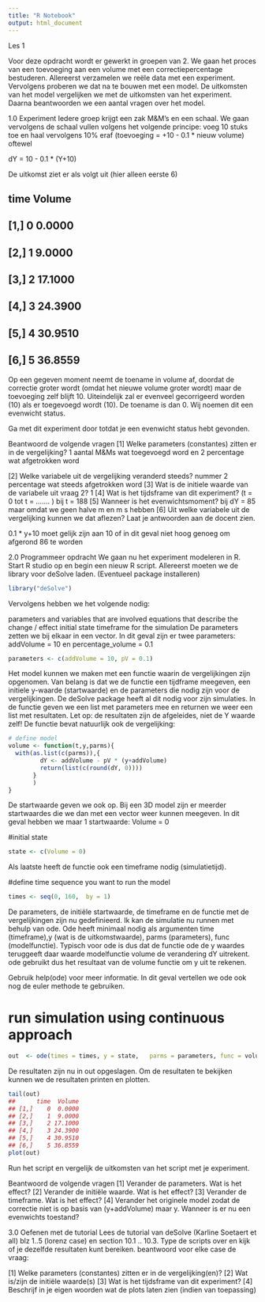 ```yaml
---
title: "R Notebook"
output: html_document
---
```


Les 1



Voor deze opdracht wordt er gewerkt in groepen van 2. We gaan het proces van een toevoeging aan een volume met een correctiepercentage bestuderen. Allereerst verzamelen we reële data met een experiment. Vervolgens proberen we dat na te bouwen met een model. De uitkomsten van het model vergelijken we met de uitkomsten van het experiment. Daarna beantwoorden we een aantal vragen over het model.


1.0 Experiment
Iedere groep krijgt een zak M&M’s en een schaal. We gaan vervolgens de schaal vullen volgens het volgende principe: voeg 10 stuks toe en haal vervolgens 10% eraf (toevoeging = +10 - 0.1 * nieuw volume) oftewel

dY = 10 - 0.1 * (Y+10)

De uitkomst ziet er als volgt uit (hier alleen eerste 6)

##      time  Volume
## [1,]    0  0.0000
## [2,]    1  9.0000
## [3,]    2 17.1000
## [4,]    3 24.3900
## [5,]    4 30.9510
## [6,]    5 36.8559
Op een gegeven moment neemt de toename in volume af, doordat de correctie groter wordt (omdat het nieuwe volume groter wordt) maar de toevoeging zelf blijft 10. Uiteindelijk zal er evenveel gecorrigeerd worden (10) als er toegevoegd wordt (10). De toename is dan 0. Wij noemen dit een evenwicht status.

Ga met dit experiment door totdat je een evenwicht status hebt gevonden.

Beantwoord de volgende vragen
[1] Welke parameters (constantes) zitten er in de vergelijking?
1 aantal M&Ms wat toegevoegd word en 2 percentage wat afgetrokken word

[2] Welke variabele uit de vergelijking veranderd steeds?
nummer 2 percentage wat steeds afgetrokken word
[3] Wat is de initiele waarde van de variabele uit vraag 2?
1
[4] Wat is het tijdsframe van dit experiment? (t = 0 tot t = ……. )
bij t = 188
[5] Wanneer is het evenwichtsmoment?
bij dY = 85 maar omdat we geen halve m en m s hebben
[6] Uit welke variabele uit de vergelijking kunnen we dat aflezen?
Laat je antwoorden aan de docent zien.

0.1 * y+10 moet gelijk zijn aan 10 of in dit geval niet hoog genoeg om afgerond 86 te worden






2.0 Programmeer opdracht
We gaan nu het experiment modeleren in R. Start R studio op en begin een nieuw R script. Allereerst moeten we de library voor deSolve laden. (Eventueel package installeren)
```r
library("deSolve")
```
Vervolgens hebben we het volgende nodig:

parameters and variables that are involved
equations that describe the change / effect
initial state
timeframe for the simulation
De parameters zetten we bij elkaar in een vector. In dit geval zijn er twee parameters: addVolume = 10 en percentage_volume = 0.1
```r
parameters <- c(addVolume = 10, pV = 0.1)
```
Het model kunnen we maken met een functie waarin de vergelijkingen zijn opgenomen. Van belang is dat we de functie een tijdframe meegeven, een initiele y-waarde (startwaarde) en de parameters die nodig zijn voor de vergelijkingen. De deSolve package heeft al dit nodig voor zijn simulaties. In de functie geven we een list met parameters mee en returnen we weer een list met resultaten. Let op: de resultaten zijn de afgeleides, niet de Y waarde zelf! De functie bevat natuurlijk ook de vergelijking:
```r
# define model
volume <- function(t,y,parms){
  with(as.list(c(parms)),{
         dY <- addVolume - pV * (y+addVolume)
         return(list(c(round(dY, 0))))
       }
       )
}
```
De startwaarde geven we ook op. Bij een 3D model zijn er meerder startwaardes die we dan met een vector weer kunnen meegeven. In dit geval hebben we maar 1 startwaarde: Volume = 0

#initial state
```r
state <- c(Volume = 0)

```
Als laatste heeft de functie ook een timeframe nodig (simulatietijd).


#define time sequence you want to run the model
```r
times <- seq(0, 160,  by = 1)
```
De parameters, de initiële startwaarde, de timeframe en de functie met de vergelijkingen zijn nu gedefinieerd. Ik kan de simulatie nu runnen met behulp van ode. Ode heeft minimaal nodig als argumenten time (timeframe),y (wat is de uitkomstwaarde), parms (parameters), func (modelfunctie). Typisch voor ode is dus dat de functie ode de y waardes teruggeeft daar waarde modelfunctie volume de verandering dY uitrekent. ode gebruikt dus het resultaat van de volume functie om y uit te rekenen.

Gebruik help(ode) voor meer informatie. In dit geval vertellen we ode ook nog de euler methode te gebruiken.

# run simulation using continuous approach
```r
out  <- ode(times = times, y = state,   parms = parameters, func = volume, method = "euler")
```
De resultaten zijn nu in out opgeslagen. Om de resultaten te bekijken kunnen we de resultaten printen en plotten.
```r
tail(out)
##      time  Volume
## [1,]    0  0.0000
## [2,]    1  9.0000
## [3,]    2 17.1000
## [4,]    3 24.3900
## [5,]    4 30.9510
## [6,]    5 36.8559
plot(out)
```

Run het script en vergelijk de uitkomsten van het script met je experiment.

Beantwoord de volgende vragen
[1] Verander de parameters. Wat is het effect?
[2] Verander de initiële waarde. Wat is het effect?
[3] Verander de timeframe. Wat is het effect?
[4] Verander het originele model zodat de correctie niet is op basis van (y+addVolume) maar y. Wanneer is er nu een evenwichts toestand?







3.0 Oefenen met de tutorial
Lees de tutorial van deSolve (Karline Soetaert et all) blz 1..5 (lorenz case) en section 10.1 .. 10.3. Type de scripts over en kijk of je dezelfde resultaten kunt bereiken. beantwoord voor elke case de vraag:

[1] Welke parameters (constantes) zitten er in de vergelijking(en)?
[2] Wat is/zijn de initiële waarde(s)
[3] Wat is het tijdsframe van dit experiment?
[4] Beschrijf in je eigen woorden wat de plots laten zien (indien van toepassing)
